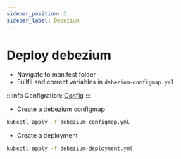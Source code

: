```yaml
---
sidebar_position: 2
sidebar_label: Debezium
---
```


# Deploy debezium
- Navigate to manifest folder
- Fullfil and correct variables in `debezium-configmap.yml`

:::info
Configration: [Config](/docs/modules/rnr/configuration/debezium.mdx)
:::

- Create a debezium configmap
```bash
kubectl apply -f debezium-configmap.yml
```

- Create a deployment
```bash
kubectl apply -f debezium-deployment.yml
```
